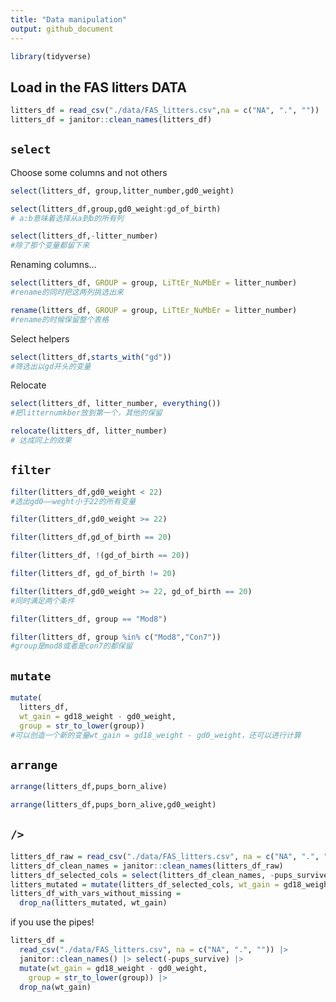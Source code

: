 ```yaml
---
title: "Data manipulation"
output: github_document
---
```


```r
library(tidyverse)
```

## Load in the FAS litters DATA
```r
litters_df = read_csv("./data/FAS_litters.csv",na = c("NA", ".", ""))
litters_df = janitor::clean_names(litters_df)
```

## `select`

Choose some columns and not others
```r
select(litters_df, group,litter_number,gd0_weight)
```

```r
select(litters_df,group,gd0_weight:gd_of_birth)
# a:b意味着选择从a到b的所有列
```

```r
select(litters_df,-litter_number)
#除了那个变量都留下来
```

Renaming columns...
```r
select(litters_df, GROUP = group, LiTtEr_NuMbEr = litter_number)
#rename的同时把这两列挑选出来
```

```r
rename(litters_df, GROUP = group, LiTtEr_NuMbEr = litter_number)
#rename的时候保留整个表格
```

Select helpers
```r
select(litters_df,starts_with("gd"))
#筛选出以gd开头的变量
```

Relocate
```r
select(litters_df, litter_number, everything())
#把litternumkber放到第一个，其他的保留
```

```r
relocate(litters_df, litter_number)
# 达成同上的效果
```

## `filter`

```r
filter(litters_df,gd0_weight < 22)
#选出gd0——weght小于22的所有变量
```

```r
filter(litters_df,gd0_weight >= 22)
```

```r
filter(litters_df,gd_of_birth == 20)
```

```r
filter(litters_df, !(gd_of_birth == 20))
```

```r
filter(litters_df, gd_of_birth != 20)
```

```r
filter(litters_df,gd0_weight >= 22, gd_of_birth == 20)
#同时满足两个条件
```

```r
filter(litters_df, group == "Mod8")
```

```r
filter(litters_df, group %in% c("Mod8","Con7"))
#group是mod8或者是con7的都保留
```


## `mutate`

```r
mutate(
  litters_df, 
  wt_gain = gd18_weight - gd0_weight,
  group = str_to_lower(group))
#可以创造一个新的变量wt_gain = gd18_weight - gd0_weight，还可以进行计算
```

## `arrange`

```r
arrange(litters_df,pups_born_alive)
```

```r
arrange(litters_df,pups_born_alive,gd0_weight)
```

## `/>`

```r
litters_df_raw = read_csv("./data/FAS_litters.csv", na = c("NA", ".", ""))
litters_df_clean_names = janitor::clean_names(litters_df_raw)
litters_df_selected_cols = select(litters_df_clean_names, -pups_survive)
litters_mutated = mutate(litters_df_selected_cols, wt_gain = gd18_weight - gd0_weight, group = str_to_lower(group))
litters_df_with_vars_without_missing = 
  drop_na(litters_mutated, wt_gain)
```

if you use the pipes!
```r
litters_df = 
  read_csv("./data/FAS_litters.csv", na = c("NA", ".", "")) |>
  janitor::clean_names() |> select(-pups_survive) |>
  mutate(wt_gain = gd18_weight - gd0_weight,
    group = str_to_lower(group)) |>
  drop_na(wt_gain)
```









